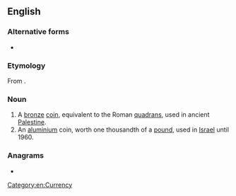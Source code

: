 ==English==
{{wikipedia}}
{{wikipedia|Israeli pruta}}

===Alternative forms===
* {{l|en|pruta}}

===Etymology===
From {{etyl|he|en}} {{m|he|פרוטה}}.

===Noun===
{{en-noun|s|prutot|prutoth}}

# A [[bronze]] [[coin]], equivalent to the Roman [[quadrans]], used in ancient [[Palestine]].
# An [[aluminium]] coin, worth one thousandth of a [[pound]], used in [[Israel]] until 1960.

===Anagrams===
* {{anagrams|en|a=ahprtu|Harput}}

[[Category:en:Currency]]